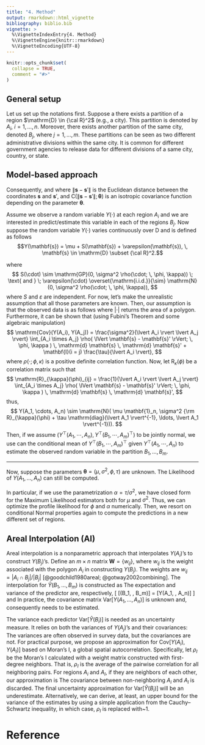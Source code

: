 ```yaml
---
title: "4. Method"
output: rmarkdown::html_vignette
bibliography: biblio.bib
vignette: >
  %\VignetteIndexEntry{4. Method}
  %\VignetteEngine{knitr::rmarkdown}
  %\VignetteEncoding{UTF-8}
---
```


```r
knitr::opts_chunk$set(
  collapse = TRUE,
  comment = "#>"
)
```

## General setup

Let us set up the notations first. Suppose a there exists a partition of a
region $\mathrm{D} \in {\cal R}^2$ (e.g., a city). This partition is denoted by
$A_i$, $i = 1, \ldots, n$. Moreover, there exists another partition of the same
city, denoted $B_j$, where $j = 1, \ldots, m$. These partitions can be seen as
two different administrative divisions within the same city. It is common for
different government agencies to release data for different divisions of a same
city, country, or state.

## Model-based approach


Consequently,
\begin{align*}
\mathrm{E}[Y(A_i)] & = \frac{1}{\lvert A_i \rvert} \int_{A_i} {\rm
E}[Y(\mathbf{s})] \, \mathrm{d} \mathbf{s} \\
& = \frac{1}{\lvert A_i \rvert} \int_{A_i} \mu \, \mathrm{d} \mathbf{s} \\
& = \mu,
\end{align*}
and
\begin{align*}
\mathrm{Cov}[Y(A_i), Y(A_j)] & = \frac{1}{\lvert A_i \rvert \lvert A_j \rvert}
\int_{A_i \times A_j} \mathrm{Cov}[Y(\mathbf{s}, Y(\mathbf{s}')] \, \mathrm{d}
\mathbf{s} \, \mathrm{d} \mathbf{s'} \\
& = \frac{1}{\lvert A_i \rvert \lvert A_j \rvert} \int_{A_i \times A_j} \mathrm{C}(
\lVert \mathbf{s} - \mathbf{s}' \rVert ; \boldsymbol{\theta}) \, \mathrm{d}
\mathbf{s} \, \mathrm{d} \mathbf{s'},
\end{align*}
where $\lVert \mathbf{s} - \mathbf{s}' \rVert$ is the Euclidean distance between
the coordinates $\mathbf{s}$ and $\mathbf{s}'$, and $\mathrm{C}( \lVert
\mathbf{s} - \mathbf{s}' \rVert ; \boldsymbol{\theta})$ is an isotropic
covariance function depending on the parameter $\boldsymbol{\theta}$.


Assume we observe a random variable $Y(\cdot)$ at each region $A_i$ and we are
interested in predict/estimate this variable in each of the regions $B_j$. Now
suppose the random variable $Y(\cdot)$ varies continuously over $\mathrm{D}$ and is
defined as follows
$$Y(\mathbf{s}) = \mu + S(\mathbf{s}) + \varepsilon(\mathbf{s}), \, \mathbf{s} \in
\mathrm{D} \subset {\cal R}^2.$$

where
$$
 S(\cdot) \sim \mathrm{GP}(0, \sigma^2 \rho(\cdot; \, \phi, \kappa)) \;
 \text{ and } \;
\varepsilon(\cdot) \overset{\mathrm{i.i.d.}}{\sim} \mathrm{N}(0, \sigma^2 \rho(\cdot;
\, \phi, \kappa)),
$$
where $S$ and $\varepsilon$ are independent. For now, let's make the
unrealistic assumption that all those parameters are known. Then, our assumption
is that the observed data is as follows
\begin{align*}
Y(A_i) & = \frac{1}{\lvert A_i \rvert} \int_{A_i} Y(\mathbf{s}) \, \mathrm{d}
\mathbf{s} \\
& = \frac{1}{\lvert A_i \rvert} \int_{A_i} [\mu + S(\mathbf{s}) +
\varepsilon(\mathbf{s})] \, \mathrm{d} \mathbf{s} \\
& = \mu + \frac{1}{\lvert A_i \rvert} \int_{A_i} S(\mathbf{s}) \mathrm{d}
\mathbf{s} + \frac{1}{\lvert A_i \rvert} \int_{A_i} \varepsilon(\mathbf{s}) {\rm
d} \mathbf{s},
\end{align*}
where $\lvert \cdot \rvert$ returns the area of a polygon.
Furthermore, it can be shown that (using Fubini's Theorem and some algebraic
manipulation)
$$
\mathrm{Cov}(Y(A_i), Y(A_j)) = \frac{\sigma^2}{\lvert A_i \rvert \lvert A_j \rvert}
\int_{A_i \times A_j} \rho( \lVert \mathbf{s} - \mathbf{s}' \rVert; \, \phi,
\kappa ) \, \mathrm{d} \mathbf{s} \, \mathrm{d} \mathbf{s}' + \mathbf{I}(i = j)
\frac{\tau}{\lvert A_i \rvert},
$$
where $\rho(\cdot ; \, \phi, \kappa)$ is a positive definite correlation
function. Now, let $\mathrm{R}_{\kappa}(\phi)$ be a correlation matrix such that
$$
\mathrm{R}_{\kappa}(\phi)_{ij} = \frac{1}{\lvert A_i \rvert \lvert A_j \rvert}
\int_{A_i \times A_j} \rho( \lVert \mathbf{s} - \mathbf{s}' \rVert; \, \phi,
\kappa ) \, \mathrm{d} \mathbf{s} \, \mathrm{d} \mathbf{s}',
$$
thus,
$$
Y(A_1, \cdots, A_n) \sim \mathrm{N}( \mu \mathbf{1}_n, \sigma^2 {\rm
R}_{\kappa}(\phi) + \tau \mathrm{diag}(\lvert A_1 \rvert^{-1}, \ldots, \lvert A_1
\rvert^{-1})).
$$
Then, if we assume $(Y^{\top}(A_1, \cdots, A_n), Y^{\top}(B_1, \cdots,
A_m)^{\top})$ to be jointly normal, we use can the conditional mean of
$Y^{\top}(B_1, \cdots, A_m)^{\top}$ given $Y^{\top}(A_1, \cdots, A_n)$ to
estimate the observed random variable in the partition $B_1, \ldots, B_m$.

---

Now, suppose the parameters $\boldsymbol{\theta} = (\mu, \sigma^2, \phi, \tau)$
are unknown. The Likelihood of $Y(A_1, \ldots, A_n)$ can still be computed.


In particular, if we use the parametrization $\alpha = \tau / \sigma^2$, we have
closed form for the Maximum Likelihood estimators both for $\mu$ and
$\sigma^2$. Thus, we can optimize the profile likelihood for $\phi$ and $\alpha$
numerically. Then, we resort on conditional Normal properties again to compute
the predictions in a new different set of regions.

## Areal Interpolation (AI)

Areal interpolation is a nonparametric approach that interpolates $Y(A_i)$'s to
construct $Y(B_j)$'s. Define an $m \times n$ matrix $\mathbf{W} = \{ w_{ij} \}$,
where $w_{ij}$ is the weight associated with the polygon $A_i$ in constructing
$Y(B_j)$.  The weights are
$w_{ij} = \lvert A_i \cap B_j \rvert / \lvert B_j \rvert$ [@goodchild1980areal;
@gotway2002combining].  The interpolation for
$\hat Y(B_1, \ldots, B_m)$ is constructed as
\begin{equation}
  \label{eq:np-est}
  \hat{Y}(B_1, \ldots, B_m) = \mathbf{W}
  Y(A_1, \ldots, A_n).
\end{equation}
The expectation and variance of the predictor are, respectively,
\[
  \mathrm{E}[\hat{Y}(B_1, \ldots, B_m)] = \mathbf{W}
  \mathrm{E}[Y(A_1, \ldots, A_n)]
\]
and
\begin{equation}
  \label{eq:np-matcov}
  \textrm{Var}[\hat{Y}(B_1, \ldots, B_m)] = \mathbf{W}
  \textrm{Var}[Y(A_1, \ldots, A_n)] \mathbf{W}^{\top}.
\end{equation}
In practice, the covariance matrix $\textrm{Var}[Y(A_1, \ldots, A_n)]$
is unknown and, consequently needs to be estimated.

The variance each predictor $\text{Var}[\hat Y(B_i)]$ is needed as an
uncertainty measure. It relies on both the variances of $Y(A_j)$'s and their
covariances:
\begin{align}
  \label{eq:np-single-var}
  \textrm{Var}[\hat{Y}(B_i)] 
  = \sum_{i = 1}^n w^2_{ij} \textrm{Var} \left [ Y(A_i) \right ] + 2 \sum_{l
  \neq i} w_{ij} w_{il} \textrm{Cov} \left[ Y(A_i), Y(A_l) \right].
\end{align}
The variances are often observed in survey data, but the covariances are
not. For practical purpose, we propose an approximation for
$\textrm{Cov}[ Y(A_i), Y(A_l)]$ based on Moran's I, a global spatial
autocorrelation. Specifically, let $\rho_I$ be the Moran's I calculated with a
weight matrix constructed with first-degree neighbors. That is, $\rho_I$ is the
average of the pairwise correlation for all neighboring pairs. For regions $A_i$
and $A_l$, if they are neighbors of each other, our approximation is
\begin{align}
  \label{eq:cova}
  \textrm{Cov} \left[ Y(A_i), Y(A_l) \right]
  = \rho_I \sqrt{\text{Var}[Y(A_i)]  \text{Var}[Y(A_l)]}.
\end{align}
The covariance between non-neighboring $A_i$ and $A_l$ is discarded. The final
uncertainty approximation for $\textrm{Var}[\hat{Y}(B_i)]$ will be an
underestimate. Alternatively, we can derive, at least, an upper bound for the
variance of the estimates by using a simple application from the
Cauchy--Schwartz inequality, in which case, $\rho_I$ is replaced with~1.

# Reference

